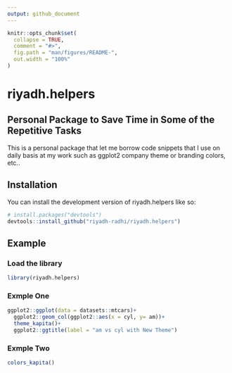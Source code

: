 ```yaml
---
output: github_document
---
```


<!-- README.md is generated from README.Rmd. Please edit that file -->

```r
knitr::opts_chunk$set(
  collapse = TRUE,
  comment = "#>",
  fig.path = "man/figures/README-",
  out.width = "100%"
)
```

# riyadh.helpers

<!-- badges: start -->
<!-- badges: end -->

## Personal Package to Save Time in Some of the Repetitive Tasks

This is a personal package that let me borrow code snippets that I use on daily basis at my work such as ggplot2 company theme or branding colors, etc..

## Installation

You can install the development version of riyadh.helpers like so:

``` r
# install.packages("devtools")
devtools::install_github("riyadh-radhi/riyadh.helpers")
```



## Example

### Load the library

```r
library(riyadh.helpers)

```

### Exmple One

```r
ggplot2::ggplot(data = datasets::mtcars)+
  ggplot2::geom_col(ggplot2::aes(x = cyl, y= am))+
  theme_kapita()+
  ggplot2::ggtitle(label = "am vs cyl with New Theme")

```


### Exmple Two


```r
colors_kapita()

```
